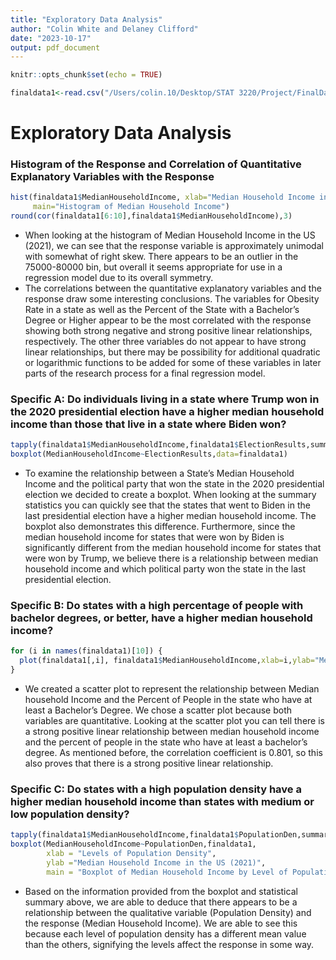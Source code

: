 ```yaml
---
title: "Exploratory Data Analysis"
author: "Colin White and Delaney Clifford"
date: "2023-10-17"
output: pdf_document
---
```


```r
knitr::opts_chunk$set(echo = TRUE)
```

```r
finaldata1<-read.csv("/Users/colin.10/Desktop/STAT 3220/Project/FinalData.csv")
```

# Exploratory Data Analysis

### Histogram of the Response and Correlation of Quantitative Explanatory Variables with the Response

```r
hist(finaldata1$MedianHouseholdIncome, xlab="Median Household Income in the US (2021)", 
     main="Histogram of Median Household Income")
round(cor(finaldata1[6:10],finaldata1$MedianHouseholdIncome),3)
```

-   When looking at the histogram of Median Household Income in the US (2021), we can see that the response variable is approximately unimodal with somewhat of right skew. There appears to be an outlier in the 75000-80000 bin, but overall it seems appropriate for use in a regression model due to its overall symmetry.
-   The correlations between the quantitative explanatory variables and the response draw some interesting conclusions. The variables for Obesity Rate in a state as well as the Percent of the State with a Bachelor's Degree or Higher appear to be the most correlated with the response showing both strong negative and strong positive linear relationships, respectively. The other three variables do not appear to have strong linear relationships, but there may be possibility for additional quadratic or logarithmic functions to be added for some of these variables in later parts of the research process for a final regression model.  

### Specific A: Do individuals living in a state where Trump won in the 2020 presidential election have a higher median household income than those that live in a state where Biden won?

```r
tapply(finaldata1$MedianHouseholdIncome,finaldata1$ElectionResults,summary)
boxplot(MedianHouseholdIncome~ElectionResults,data=finaldata1)
```

-   To examine the relationship between a State's Median Household Income and the political party that won the state in the 2020 presidential election we decided to create a boxplot. When looking at the summary statistics you can quickly see that the states that went to Biden in the last presidential election have a higher median household income. The boxplot also demonstrates this difference. Furthermore, since the median household income for states that were won by Biden is significantly different from the median household income for states that were won by Trump, we believe there is a relationship between median household income and which political party won the state in the last presidential election.

### Specific B: Do states with a high percentage of people with bachelor degrees, or better, have a higher median household income?

```r
for (i in names(finaldata1)[10]) {
  plot(finaldata1[,i], finaldata1$MedianHouseholdIncome,xlab=i,ylab="Median Household Income")
}
```

-   We created a scatter plot to represent the relationship between Median household Income and the Percent of People in the state who have at least a Bachelor's Degree. We chose a scatter plot because both variables are quantitative. Looking at the scatter plot you can tell there is a strong positive linear relationship between median household income and the percent of people in the state who have at least a bachelor's degree. As mentioned before, the correlation coefficient is 0.801, so this also proves that there is a strong positive linear relationship.

### Specific C: Do states with a high population density have a higher median household income than states with medium or low population density?

```r
tapply(finaldata1$MedianHouseholdIncome,finaldata1$PopulationDen,summary)
boxplot(MedianHouseholdIncome~PopulationDen,finaldata1, 
        xlab = "Levels of Population Density",
        ylab ="Median Household Income in the US (2021)",
        main = "Boxplot of Median Household Income by Level of Population Density")
```

-   Based on the information provided from the boxplot and statistical summary above, we are able to deduce that there appears to be a relationship between the qualitative variable (Population Density) and the response (Median Household Income). We are able to see this because each level of population density has a different mean value than the others, signifying the levels affect the response in some way.

